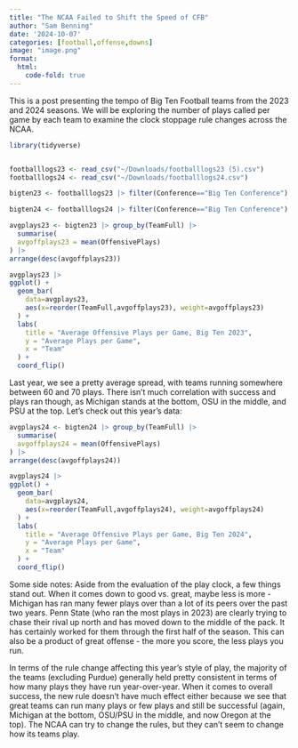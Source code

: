 ```yaml
---
title: "The NCAA Failed to Shift the Speed of CFB"
author: "Sam Benning"
date: '2024-10-07'
categories: [football,offense,downs]
image: "image.png"
format: 
  html:
    code-fold: true
---
```


This is a post presenting the tempo of Big Ten Football teams from the 2023 and 2024 seasons. We will be exploring the number of plays called per game by each team to examine the clock stoppage rule changes across the NCAA.

```r
library(tidyverse)


footballlogs23 <- read_csv("~/Downloads/footballlogs23 (5).csv")
footballlogs24 <- read_csv("~/Downloads/footballlogs24.csv")
```

```r
bigten23 <- footballlogs23 |> filter(Conference=="Big Ten Conference")

bigten24 <- footballlogs24 |> filter(Conference=="Big Ten Conference")
```

```r
avgplays23 <- bigten23 |> group_by(TeamFull) |>
  summarise(
  avgoffplays23 = mean(OffensivePlays)
) |>
arrange(desc(avgoffplays23))
```

```r
avgplays23 |>
ggplot() + 
  geom_bar(
    data=avgplays23, 
    aes(x=reorder(TeamFull,avgoffplays23), weight=avgoffplays23)
  ) +
  labs(
    title = "Average Offensive Plays per Game, Big Ten 2023",
    y = "Average Plays per Game",
    x = "Team"
  ) +
  coord_flip()
```

Last year, we see a pretty average spread, with teams running somewhere between 60 and 70 plays. There isn't much correlation with success and plays ran though, as Michigan stands at the bottom, OSU in the middle, and PSU at the top. Let's check out this year's data:

```r
avgplays24 <- bigten24 |> group_by(TeamFull) |>
  summarise(
  avgoffplays24 = mean(OffensivePlays)
) |>
arrange(desc(avgoffplays24))
```

```r
avgplays24 |>
ggplot() + 
  geom_bar(
    data=avgplays24, 
    aes(x=reorder(TeamFull,avgoffplays24), weight=avgoffplays24)
  ) +
  labs(
    title = "Average Offensive Plays per Game, Big Ten 2024",
    y = "Average Plays per Game",
    x = "Team"
  ) +
  coord_flip()
```

Some side notes: Aside from the evaluation of the play clock, a few things stand out. When it comes down to good vs. great, maybe less is more - Michigan has ran many fewer plays over than a lot of its peers over the past two years. Penn State (who ran the most plays in 2023) are clearly trying to chase their rival up north and has moved down to the middle of the pack. It has certainly worked for them through the first half of the season. This can also be a product of great offense - the more you score, the less plays you run.

In terms of the rule change affecting this year's style of play, the majority of the teams (excluding Purdue) generally held pretty consistent in terms of how many plays they have run year-over-year. When it comes to overall success, the new rule doesn't have much effect either because we see that great teams can run many plays or few plays and still be successful (again, Michigan at the bottom, OSU/PSU in the middle, and now Oregon at the top). The NCAA can try to change the rules, but they can't seem to change how its teams play.

